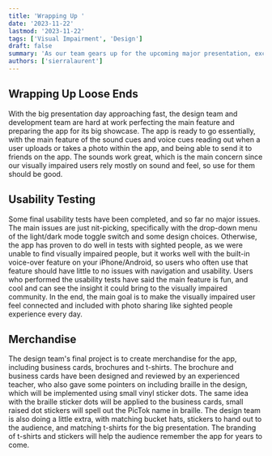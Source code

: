 ```yaml
---
title: 'Wrapping Up '
date: '2023-11-22'
lastmod: '2023-11-22'
tags: ['Visual Impairment', 'Design']
draft: false
summary: 'As our team gears up for the upcoming major presentation, excitement and a sense of accomplishment fill the air. We are in the final stages of fine-tuning our innovative app, a project that has not only tested our technical skills but also deepened our understanding of inclusivity and accessibility.'
authors: ['sierralaurent']
---
```


## Wrapping Up Loose Ends

With the big presentation day approaching fast, the design team and development team are hard at work perfecting the main feature and preparing the app for its big showcase. The app is ready to go essentially, with the main feature of the sound cues and voice cues reading out when a user uploads or takes a photo within the app, and being able to send it to friends on the app. The sounds work great, which is the main concern since our visually impaired users rely mostly on sound and feel, so use for them should be good.

## Usability Testing

Some final usability tests have been completed, and so far no major issues. The main issues are just nit-picking, specifically with the drop-down menu of the light/dark mode toggle switch and some design choices. Otherwise, the app has proven to do well in tests with sighted people, as we were unable to find visually impaired people, but it works well with the built-in voice-over feature on your iPhone/Android, so users who often use that feature should have little to no issues with navigation and usability.
Users who performed the usability tests have said the main feature is fun, and cool and can see the insight it could bring to the visually impaired community. In the end, the main goal is to make the visually impaired user feel connected and included with photo sharing like sighted people experience every day.

## Merchandise

The design team's final project is to create merchandise for the app, including business cards, brochures and t-shirts. The brochure and business cards have been designed and reviewed by an experienced teacher, who also gave some pointers on including braille in the design, which will be implemented using small vinyl sticker dots. The same idea with the braille sticker dots will be applied to the business cards, small raised dot stickers will spell out the PicTok name in braille.
The design team is also doing a little extra, with matching bucket hats, stickers to hand out to the audience, and matching t-shirts for the big presentation. The branding of t-shirts and stickers will help the audience remember the app for years to come.
